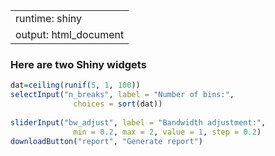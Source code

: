 
---
runtime: shiny
output: html_document
---

### Here are two Shiny widgets

```r
dat=ceiling(runif(5, 1, 100))
selectInput("n_breaks", label = "Number of bins:",
              choices = sort(dat))
  
sliderInput("bw_adjust", label = "Bandwidth adjustment:",
              min = 0.2, max = 2, value = 1, step = 0.2)
downloadButton("report", "Generate report")
```